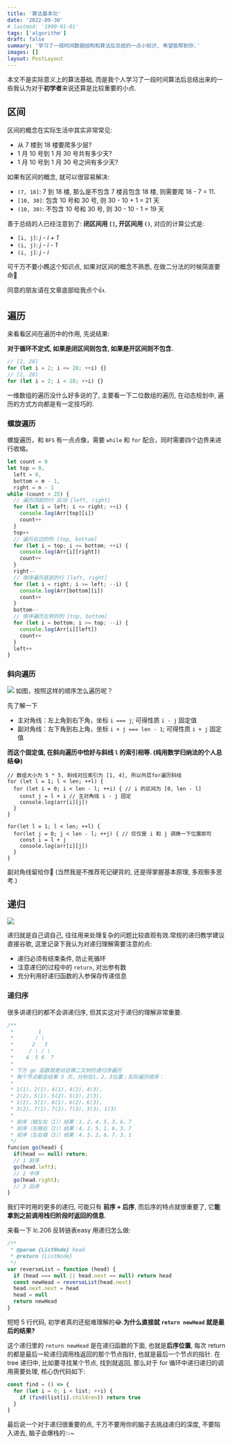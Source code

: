 ```yaml
---
title: '算法基本功'
date: '2022-09-30'
# lastmod: '1900-01-01'
tags: ['algorithm']
draft: false
summary: '学习了一段时间数据结构和算法后总结的一点小知识, 希望能帮到你.'
images: []
layout: PostLayout
---
```


本文不是实际意义上的算法基础, 而是我个人学习了一段时间算法后总结出来的一些我认为对于**初学者**来说还算是比较重要的小点.

## 区间

区间的概念在实际生活中其实非常常见:

- 从 7 楼到 18 楼要爬多少层?
- 1 月 10 号到 1 月 30 号共有多少天?
- 1 月 10 号到 1 月 30 号之间有多少天?

如果有区间的概念, 就可以很容易解决:

- `(7, 18]`: 7 到 18 楼, 那么是不包含 7 楼且包含 18 楼, 则需要爬 18 - 7 = 11.
- `[10, 30]`: 包含 10 号和 30 号, 则 30 - 10 + 1 = 21 天
- `(10, 30)`: 不包含 10 号和 30 号, 则 30 - 10 - 1 = 19 天

善于总结的人已经注意到了: **闭区间用 `[]`, 开区间用 `()`**, 对应的计算公式是:

- `[i, j]`: _j - i + 1_
- `(i, j)`: _j - i - 1_
- `(i, j]`: _j - i_

可千万不要小瞧这个知识点, 如果对区间的概念不熟悉, 在做二分法的时候简直要命🥲

同意的朋友请在文章底部给我点个👍.

## 遍历

来看看区间在遍历中的作用, 先说结果:

**对于循环不定式, 如果是闭区间则包含, 如果是开区间则不包含.**

```js
// [2, 28]
for (let i = 2; i <= 28; ++i) {}
// [2, 28)
for (let i = 2; i < 28; ++i) {}
```

一维数组的遍历没什么好多说的了, 主要看一下二位数组的遍历, 在动态规划中, 遍历的方式方向都是有一定技巧的.

### 螺旋遍历

螺旋遍历，和 `BFS` 有一点点像，需要 `while` 和 `for` 配合，同时需要四个边界来进行收缩。

```js
let count = 0
let top = 0,
  left = 0,
  bottom = m - 1,
  right = n - 1
while (count < 25) {
  // 遍历顶部的行 区间 [left, right]
  for (let i = left; i <= right; ++i) {
    console.log(Arr[top][i])
    count++
  }
  top++
  // 遍历右边的列 [top, bottom]
  for (let i = top; i <= bottom; ++i) {
    console.log(Arr[i][right])
    count++
  }
  right--
  // 倒序遍历底部的行 [left, right]
  for (let i = right; i >= left; --i) {
    console.log(Arr[bottom][i])
    count++
  }
  bottom--
  // 倒序遍历左侧的列 [top, bottom]
  for (let i = bottom; i >= top; --i) {
    console.log(Arr[i][left])
    count++
  }
  left++
}
```

### 斜向遍历

![](https://cdn.jsdelivr.net/gh/yokiizx/picgo@main/img/202303291708525.png) 如图，按照这样的顺序怎么遍历呢？

先了解一下

- 主对角线：左上角到右下角，坐标 `i === j`; 可得性质 `i - j` 固定值
- 副对角线：左下角到右上角，坐标 `i + j === len - 1`; 可得性质 `i + j` 固定值

**而这个固定值, 在斜向遍历中恰好与斜线 `l` 的索引相等. (纯用数学归纳法的个人总结😂)**

```js:主对角线上半部分
// 数组大小为 5 * 5, 斜线对应索引为 [1, 4], 所以外层for遍历斜线
for (let l = 1; l < len; ++l) {
  for (let i = 0; i < len - l; ++i) { // i 的区间为 [0, len - l]
    const j = l + i // 主对角线 i - j 固定
    console.log(arr[i][j])
  }
}
```

```js:主对角线下半部分
for(let l = 1; l < len; ++l) {
  for(let j = 0; j < len - l; ++j) { // 仅仅是 i 和 j 调换一下位置即可
    const i = l + j
    console.log(arr[i][j])
  }
}
```

副对角线留给你🐶 (当然我是不推荐死记硬背的, 还是得掌握基本原理, 多观察多思考.)

## 递归

<img src="/static/images/recurse.svg" className="w-48" />

递归就是自己调自己, 往往用来处理复杂的问题比较直观有效.常规的递归教学建议直接谷歌, 这里记录下我认为对递归理解需要注意的点:

- 递归必须有结束条件, 防止死循环
- 注意递归的过程中的 `return`, 对出参有数
- 充分利用好递归函数的入参保存传递信息

### 递归序

很多讲递归的都不会讲递归序, 但其实这对于递归的理解非常重要.

```js
/**
 *        1
 *       / \
 *      2   3
 *     / \ / \
 *    4  5 6  7
 *
 * 下方 go 函数就是对这棵二叉树的递归序遍历
 * 每个节点都会结果 3 次，分别在1，2，3位置；实际遍历顺序：
 *
 * 1(1)，2(1)，4(1)，4(2)，4(3)，
 * 2(2)，5(1)，5(2)，5(3)，2(3)，
 * 1(2)，3(1)，6(1)，6(2)，6(3)，
 * 3(2)，7(1)，7(2)，7(3)，3(3)，1(3)
 *
 * 前序（根左右（1））结果：1，2，4，5，3，6，7
 * 前序（左根右（2））结果：4，2，5，1，6，3，7
 * 前序（左右根（3））结果：4，5，2，6，7，3，1
 */
funcion go(head) {
  if(head == null) return;
  // 1 前序
  go(head.left);
  // 2 中序
  go(head.right);
  // 3 后序
}
```

我们平时用的更多的递归, 可能只有 **前序 + 后序**, 而后序的特点就很重要了, 它**能拿到之前调用栈归阶段时返回的信息**.

来看一下 lc.206 反转链表easy 用递归怎么做:

```js
/**
 * @param {ListNode} head
 * @return {ListNode}
 */
var reverseList = function (head) {
  if (head === null || head.next == null) return head
  const newHead = reverseList(head.next)
  head.next.next = head
  head = null
  return newHead
}
```

短短 5 行代码, 初学者真的还挺难理解的😂.**为什么直接就 `return newHead` 就是最后的结果?**

这个递归里的 `return newHead` 是在递归函数的下面, 也就是**后序位置**, 每次 return 的都是最后一轮递归调用栈返回的那个节点指针, 也就是最后一个节点的指针.
在 tree 递归中, 比如要寻找某个节点, 找到就返回, 那么对于 for 循环中递归递归的调用需要处理, 核心伪代码如下:

```js
const find = () => {
  for (let i = 0; i < list; ++i) {
    if (find(list[i].children)) return true
  }
}
```

最后说一个对于递归很重要的点, 千万不要用你的脑子去挑战递归的深度, 不要陷入进去, 脑子会爆栈的💥~

